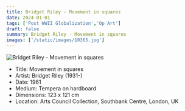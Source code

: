 ```yaml
---
title: Bridget Riley - Movement in squares
date: 2024-01-01
tags: ['Post WWII Globalization','Op Art']
draft: false
summary: Bridget Riley - Movement in squares
images: ['/static/images/10365.jpg']
---
```


![Bridget Riley - Movement in squares](/static/images/10365.jpg)

* Title: Movement in squares
* Artist: Bridget Riley (1931-)
* Date: 1961
* Medium: Tempera on hardboard
* Dimensions: 123 x 121 cm
* Location: Arts Council Collection, Southbank Centre, London, UK


